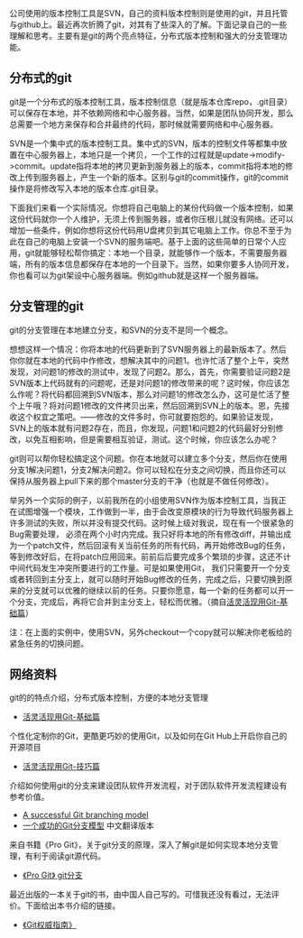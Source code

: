 公司使用的版本控制工具是SVN，自己的资料版本控制则是使用的git，并且托管与github上。最近再次折腾了git，对其有了些深入的了解。下面记录自己的一些理解和思考。主要有是git的两个亮点特征，分布式版本控制和强大的分支管理功能。

== 分布式的git ==
git是一个分布式的版本控制工具，版本控制信息（就是版本仓库repo，.git目录）可以保存在本地，并不依赖网络和中心服务器。当然，如果是团队协同开发，那么总需要一个地方来保存和合并最终的代码，那时候就需要网络和中心服务器。

SVN是一个集中式的版本控制工具。集中式的SVN，版本的控制文件等都集中放置在中心服务器上，本地只是一个拷贝，一个工作的过程就是update->modify->commit。update指将本地的拷贝更新到服务器上的版本，commit指将本地的修改上传到服务器上，产生一个新的版本。区别与git的commit操作，git的commit操作是将修改写入本地的版本仓库.git目录。

下面我们来看一个实际情况。你想将自己电脑上的某份代码做一个版本控制，如果这份代码就你一个人维护，无须上传到服务器，或者你压根儿就没有网络。还可以增加一些条件，例如你想将这份代码用U盘拷贝到其它电脑上工作。你总不至于为此在自己的电脑上安装一个SVN的服务端吧。基于上面的这些简单的日常个人应用，git就能够轻松帮你搞定：本地一个目录，就能够作一个版本，不需要服务器端，所有的版本信息都保存在本地的一个目录下。当然，如果你要多人协同开发，你也看可以为git架设中心服务器端。例如github就是这样一个服务器端。

== 分支管理的git ==
git的分支管理在本地建立分支，和SVN的分支不是同一个概念。

想想这样一个情况：你将本地的代码更新到了SVN服务器上的最新版本了。然后你你就在本地的代码中作修改，想解决其中的问题1。也许忙活了整个上午，突然发现，对问题1的修改的测试中，发现了问题2。那么，首先，你需要验证问题2是SVN版本上代码就有的问题呢，还是对问题1的修改带来的呢？这时候，你应该怎么作呢？将代码都回溯到SVN版本，那么对问题1的修改怎么办，这可是忙活了整个上午哦？将对问题1修改的文件拷贝出来，然后回溯到SVN上的版本。恩，先接收这个权宜之策吧。——修改的文件多时，你可就要抱怨的。如果验证发现，SVN上的版本就有问题2存在，而且，你发现，问题1和问题2的代码最好分别修改，以免互相影响，但是需要相互验证，测试。这个时候，你应该怎么办呢？

git则可以帮你轻松搞定这个问题。你在本地就可以建立多个分支，然后你在使用分支1解决问题1，分支2解决问题2。你可以轻松在分支之间切换，而且你还可以保持从服务器上pull下来的那个master分支的干净（也就是不做任何修改）。

举另外一个实际的例子，以前我所在的小组使用SVN作为版本控制工具，当我正在试图增强一个模块，工作做到一半，由于会改变原模块的行为导致代码服务器上许多测试的失败，所以并没有提交代码。这时候上级对我说，现在有一个很紧急的Bug需要处理， 必须在两个小时内完成。我只好将本地的所有修改diff，并输出成为一个patch文件，然后回滚有关当前任务的所有代码，再开始修改Bug的任务，等到修改好后，在将patch应用回来。前前后后要完成多个繁琐的步骤，这还不计中间代码发生冲突所要进行的工作量。可是如果使用Git， 我们只需要开一个分支或者转回到主分支上，就可以随时开始Bug修改的任务，完成之后，只要切换到原来的分支就可以优雅的继续以前的任务。只要你愿意，每一个新的任务都可以开一个分支，完成后，再将它合并到主分支上，轻松而优雅。（摘自[[http://phoenixtoday.blogbus.com/logs/33458940.html|活灵活现用Git-基础篇]]）

注：在上面的实例中，使用SVN，另外checkout一个copy就可以解决你老板给的紧急任务的切换问题。

== 网络资料 ==
git的的特点介绍，分布式版本控制，方便的本地分支管理
* [[http://phoenixtoday.blogbus.com/logs/33458940.html|活灵活现用Git-基础篇]]

个性化定制你的Git，更酷更巧妙的使用Git，以及如何在Git Hub上开启你自己的开源项目
* [[http://phoenixtoday.blogbus.com/logs/35149540.html|活灵活现用Git-技巧篇]]

介绍如何使用git的分支来建设团队软件开发流程，对于团队软件开发流程建设有参考价值。
* [[http://nvie.com/posts/a-successful-git-branching-model/|A successful Git branching model]]
* [[http://www.juvenxu.com/2010/11/28/a-successful-git-branching-model/|一个成功的Git分支模型]] 中文翻译版本
来自书籍《Pro Git》，关于git分支的原理，深入了解git是如何实现本地分支管理，有利于阅读git源代码。
* [[http://progit.org/book/zh/ch3-1.html|《Pro Git》 git分支]]
最近出版的一本关于git的书，由中国人自己写的。可惜我还没有看过，无法评价。下面给出本书介绍的链接。
* [[http://www.ossxp.com/doc/gotgit/|《Git权威指南》]]
